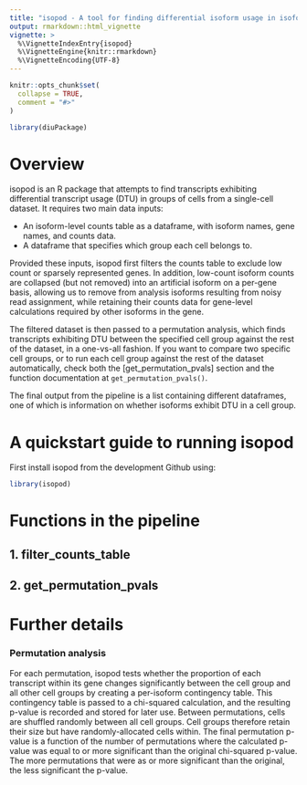 ```yaml
---
title: "isopod - A tool for finding differential isoform usage in isoform-level single-cell datasets"
output: rmarkdown::html_vignette
vignette: >
  %\VignetteIndexEntry{isopod}
  %\VignetteEngine{knitr::rmarkdown}
  %\VignetteEncoding{UTF-8}
---
```


```r
knitr::opts_chunk$set(
  collapse = TRUE,
  comment = "#>"
)
```

```r
library(diuPackage)
```

# Overview

isopod is an R package that attempts to find transcripts exhibiting differential transcript usage (DTU) in groups of cells from a single-cell dataset. It requires two main data inputs:

* An isoform-level counts table as a dataframe, with isoform names, gene names, and counts data.
* A dataframe that specifies which group each cell belongs to.

Provided these inputs, isopod first filters the counts table to exclude low count or sparsely represented genes. In addition, low-count isoform counts are collapsed (but not removed) into an artificial isoform on a per-gene basis, allowing us to remove from analysis isoforms resulting from noisy read assignment, while retaining their counts data for gene-level calculations required by other isoforms in the gene.

The filtered dataset is then passed to a permutation analysis, which finds transcripts exhibiting DTU between the specified cell group against the rest of the dataset, in a one-vs-all fashion. If you want to compare two specific cell groups, or to run each cell group against the rest of the dataset automatically, check both the [get_permutation_pvals] section and the function documentation at `get_permutation_pvals()`.

The final output from the pipeline is a list containing different dataframes, one of which is information on whether isoforms exhibit DTU in a cell group.


# A quickstart guide to running isopod

First install isopod from the development Github using:
```r
library(isopod)
```


# Functions in the pipeline

## 1. filter_counts_table

## 2. get_permutation_pvals


# Further details

### Permutation analysis

For each permutation, isopod tests whether the proportion of each transcript within its gene changes significantly between the cell group and all other cell groups by creating a per-isoform contingency table. This contingency table is passed to a chi-squared calculation, and the resulting p-value is recorded and stored for later use. Between permutations, cells are shuffled randomly between all cell groups. Cell groups therefore retain their size but have randomly-allocated cells within. The final permutation p-value is a function of the number of permutations where the calculated p-value was equal to or more significant than the original chi-squared p-value. The more permutations that were as or more significant than the original, the less significant the p-value.


